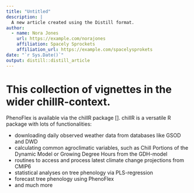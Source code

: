```yaml
---
title: "Untitled"
description: |
  A new article created using the Distill format.
author:
  - name: Nora Jones 
    url: https://example.com/norajones
    affiliation: Spacely Sprockets
    affiliation_url: https://example.com/spacelysprokets
date: "`r Sys.Date()`"
output: distill::distill_article
---
```


# This collection of vignettes in the wider chillR-context.

PhenoFlex is available via the chillR package []. chillR is a versatile R package with lots of functionalities:

- downloading daily observed weather data from databases like GSOD and DWD
- calculating common agroclimatic variables, such as Chill Portions of the Dynamic Model or Growing Degree Hours from the GDH-model
- routines to access and process latest climate change projections from CMIP6
- statistical analyses on tree phenology via PLS-regression
- forecast tree phenology using PhenoFlex
- and much more



